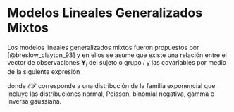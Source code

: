 # Modelos Lineales Generalizados Mixtos {#glmm}
Los modelos lineales generalizados mixtos fueron propuestos por [@breslow_clayton_93] y en ellos se asume que existe una relación entre el vector de observaciones $\boldsymbol{Y}_i$ del sujeto o grupo $i$ y las covariables por medio de la siguiente expresión 

\begin{equation}
\begin{aligned} \label{glmm1}
\boldsymbol{Y}_i \mid \boldsymbol{b}_i &\sim \mathcal{EF}(\boldsymbol{X}_i \boldsymbol{\beta} + \boldsymbol{Z}_i \boldsymbol{b}_i, \phi), \\
\boldsymbol{b}_i &\sim \mathcal{N}(\boldsymbol{0}, \boldsymbol{D}),
\end{aligned}
\end{equation}

donde $\mathcal{EF}$ corresponde a una distribución de la familia exponencial que incluye las distribuciones normal, Poisson, binomial negativa, gamma e inversa gaussiana.

